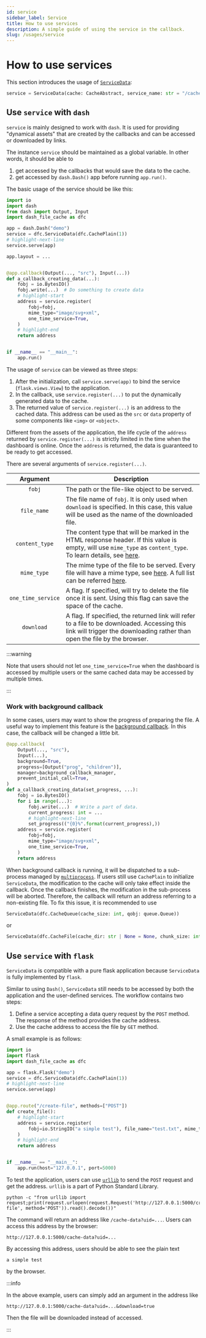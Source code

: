 ```yaml
---
id: service
sidebar_label: Service
title: How to use services
description: A simple guide of using the service in the callback.
slug: /usages/service
---
```




# How to use services

This section introduces the usage of [`ServiceData`](../../apis/services/data/ServiceData.mdx):

```python
service = ServiceData(cache: CacheAbstract, service_name: str = "/cached-data", chunk_size: int = 1)
```

## Use `service` with `dash`

`service` is mainly designed to work with `dash`. It is used for providing "dynamical assets" that are created
by the callbacks and can be accessed or downloaded by links.

The instance `service` should be maintained as a global variable. In other words, it should be able to

1. get accessed by the callbacks that would save the data to the cache.
2. get accessed by `dash.Dash()` app before running `app.run()`.

The basic usage of the service should be like this:

```python title="use_service_dash.py" showLineNumbers
import io
import dash
from dash import Output, Input
import dash_file_cache as dfc

app = dash.Dash("demo")
service = dfc.ServiceData(dfc.CachePlain(1))
# highlight-next-line
service.serve(app)

app.layout = ...


@app.callback(Output(..., "src"), Input(...))
def a_callback_creating_data(...):
    fobj = io.BytesIO()
    fobj.write(...)  # Do something to create data
    # highlight-start
    address = service.register(
        fobj=fobj,
        mime_type="image/svg+xml",
        one_time_service=True,
    )
    # highlight-end
    return address


if __name__ == "__main__":
    app.run()
```

The usage of `service` can be viewed as three steps:

1. After the initialization, call `service.serve(app)` to bind the service (`flask.views.View`) to the application.
2. In the callback, use `service.register(...)` to put the dynamically generated data to the cache.
3. The returned value of `service.register(...)` is an address to the cached data.
   This address can be used as the `src` or `data` property of some components like `<img>` or `<object>`.

Different from the assets of the application, the life cycle of the `address` returned by `service.register(...)`
is strictly limited in the time when the dashboard is online. Once the `address` is returned, the data is guaranteed
to be ready to get accessed.

There are several arguments of `service.register(...)`.

|      Argument      | <center>Description</center>                                                                                                                                                                         |
| :----------------: | :--------------------------------------------------------------------------------------------------------------------------------------------------------------------------------------------------- |
|       `fobj`       | The path or the file-like object to be served.                                                                                                                                                       |
|    `file_name`     | The file name of `fobj`. It is only used when `download` is specified. In this case, this value will be used as the name of the downloaded file.                                                     |
|   `content_type`   | The content type that will be marked in the HTML response header. If this value is empty, will use `mime_type` as `content_type`. To learn details, see [here<IconExternalLink/>][doc-content-type]. |
|    `mime_type`     | The mime type of the file to be served. Every file will have a mime type, see [here<IconExternalLink/>][doc-mime-type]. A full list can be referred [here<IconExternalLink/>][doc-mtype-list].       |
| `one_time_service` | A flag. If specified, will try to delete the file once it is sent. Using this flag can save the space of the cache.                                                                                  |
|     `download`     | A flag. If specified, the returned link will refer to a file to be downloaded. Accessing this link will trigger the downloading rather than open the file by the browser.                            |

:::warning

Note that users should not let `one_time_service=True` when the dashboard is accessed by multiple users or the same cached data may be accessed by multiple times.

:::

### Work with background callback

In some cases, users may want to show the progress of preparing the file. A useful way to implement this feature is the [background callback<IconExternalLink/>][doc-bg-callback]. In this case, the callback will be changed a little bit.

```python title="use_service_dash.py" showLineNumbers
@app.callback(
    Output(..., "src"),
    Input(...),
    background=True,
    progress=[Output("prog", "children")],
    manager=background_callback_manager,
    prevent_initial_call=True,
)
def a_callback_creating_data(set_progress, ...):
    fobj = io.BytesIO()
    for i in range(...):
        fobj.write(...)  # Write a part of data.
        current_progress: int = ...
        # highlight-next-line
        set_progress(("{0}%".format(current_progress),))
    address = service.register(
        fobj=fobj,
        mime_type="image/svg+xml",
        one_time_service=True,
    )
    return address
```

When background callback is running, it will be dispatched to a sub-process managed by [`multiprocess`<IconExternalLink/>][doc-mproc]. If users still use `CachePlain` to initialize `ServiceData`, the modification to the cache will only take effect inside the callback. Once the callback finishes, the modification in the sub-process will be aborted. Therefore, the callback will return an address referring to a non-existing file. To fix this issue, it is recommended to use

```python
ServiceData(dfc.CacheQueue(cache_size: int, qobj: queue.Queue))
```

or

```python
ServiceData(dfc.CacheFile(cache_dir: str | None = None, chunk_size: int = 1))
```

## Use `service` with `flask`

`ServiceData` is compatible with a pure flask application because `ServiceData` is fully implemented by `flask`.

Similar to using `Dash()`, `ServiceData` still needs to be accessed by both the application and the user-defined services. The workflow contains two steps:

1. Define a service accepting a data query request by the `POST` method. The response of the method provides the cache address.
2. Use the cache address to access the file by `GET` method.

A small example is as follows:

```python title="use_service_flask.py" showLineNumbers
import io
import flask
import dash_file_cache as dfc

app = flask.Flask("demo")
service = dfc.ServiceData(dfc.CachePlain(1))
# highlight-next-line
service.serve(app)


@app.route("/create-file", methods=["POST"])
def create_file():
    # highlight-start
    address = service.register(
        fobj=io.StringIO("a simple test"), file_name="test.txt", mime_type="text/plain"
    )
    # highlight-end
    return address


if __name__ == "__main__":
    app.run(host="127.0.0.1", port=5000)
```

To test the application, users can use [`urllib`<IconExternalLink/>][doc-urllib] to send the `POST` request and get the address.
`urllib` is a part of Python Standard Library.

```shell
python -c "from urllib import request;print(request.urlopen(request.Request('http://127.0.0.1:5000/create-file', method='POST')).read().decode())"
```

The command will return an address like `/cache-data?uid=...`. Users can access this address by the browser:

```
http://127.0.0.1:5000/cache-data?uid=...
```

By accessing this address, users should be able to see the plain text

```
a simple test
```

by the browser.

:::info

In the above example, users can simply add an argument in the address like

```
http://127.0.0.1:5000/cache-data?uid=...&download=true
```

Then the file will be downloaded instead of accessed.

:::

[doc-content-type]: https://developer.mozilla.org/en-US/docs/Web/HTTP/Headers/Content-Type
[doc-mime-type]: https://developer.mozilla.org/en-US/docs/Web/HTTP/MIME_types
[doc-mtype-list]: https://mimetype.io/all-types
[doc-bg-callback]: https://dash.plotly.com/background-callbacks
[doc-mproc]: https://multiprocess.readthedocs.io/en/latest/
[doc-urllib]: https://docs.python.org/3/library/urllib.request.html#module-urllib.request
